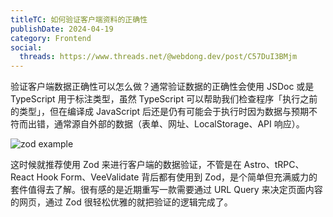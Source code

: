 ```yaml
---
titleTC: 如何验证客户端资料的正确性
publishDate: 2024-04-19
category: Frontend
social:
  threads: https://www.threads.net/@webdong.dev/post/C57DuI3BMjm
---
```


验证客户端数据正确性可以怎么做？通常验证数据的正确性会使用 JSDoc 或是 TypeScript 用于标注类型，虽然 TypeScript 可以帮助我们检查程序「执行之前的类型」，但在编译成 JavaScript 后还是仍有可能会于执行时因为数据与预期不符而出错，通常源自外部的数据（表单、网址、LocalStorage、API 响应）。

![zod example](./zod-example.webp)

这时候就推荐使用 Zod 来进行客户端的数据验证，不管是在 Astro、tRPC、React Hook Form、VeeValidate 背后都有使用到 Zod，是个简单但充满威力的套件值得去了解。很有感的是近期重写一款需要通过 URL Query 来决定页面内容的网页，通过 Zod 很轻松优雅的就把验证的逻辑完成了。
